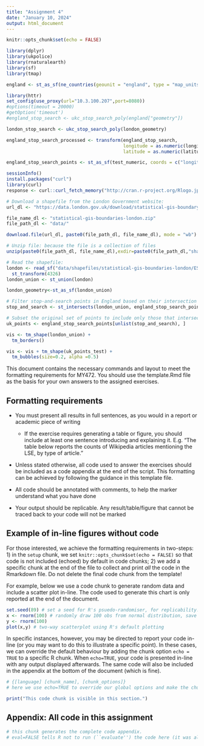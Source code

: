 ```yaml
---
title: "Assignment 4"
date: "January 10, 2024"
output: html_document
---
```


```r
knitr::opts_chunk$set(echo = FALSE)

library(dplyr)
library(ukpolice)
library(rnaturalearth)
library(sf)
library(tmap)
```

```r
england <- st_as_sf(ne_countries(geounit = "england", type = "map_units"))

library(httr)    
set_config(use_proxy(url="10.3.100.207",port=8080))
#options(timeout = 20000)
#getOption('timeout')
#england_stop_search <- ukc_stop_search_poly(england["geometry"])

london_stop_search <- ukc_stop_search_poly(london_geometry)

england_stop_search_processed <- transform(england_stop_search, 
                                           longitude = as.numeric(longitude), 
                                           latitude = as.numeric(latitude))

england_stop_search_points <- st_as_sf(test_numeric, coords = c("longitude", "latitude"),crs=4326)
```
```r
sessionInfo()
install.packages("curl")
library(curl)
response <- curl::curl_fetch_memory("http://cran.r-project.org/Rlogo.jpg")
```



```r
# Download a shapefile from the London Government website:
url_dl <- "https://data.london.gov.uk/download/statistical-gis-boundary-files-london/9ba8c833-6370-4b11-abdc-314aa020d5e0/statistical-gis-boundaries-london.zip"

file_name_dl <- "statistical-gis-boundaries-london.zip"
file_path_dl <- "data/"

download.file(url_dl, paste0(file_path_dl, file_name_dl), mode = "wb")

# Unzip file: because the file is a collection of files
unzip(paste0(file_path_dl, file_name_dl),exdir=paste0(file_path_dl,"shapefiles"))

# Read the shapefile:
london <- read_sf("data/shapefiles/statistical-gis-boundaries-london/ESRI/London_Borough_Excluding_MHW.shp") %>%
  st_transform(4326)
london_union <- st_union(london)

london_geometry<-st_as_sf(london_union)
```

```r
# Filter stop-and-search points in England based on their intersection with London's boundaries.
stop_and_search <- st_intersects(london_union, england_stop_search_points)

# Subset the original set of points to include only those that intersect with London.
uk_points <- england_stop_search_points[unlist(stop_and_search), ]
```


```r
vis <- tm_shape(london_union) + 
  tm_borders()

vis <- vis + tm_shape(uk_points_test) +
  tm_bubbles(size=0.2, alpha =0.5)
```


This document contains the necessary commands and layout to meet the formatting requirements for MY472. You should use the template.Rmd file as the basis for your own answers to the assigned exercises.

## Formatting requirements

* You must present all results in full sentences, as you would in a report or academic piece of writing
  
  * If the exercise requires generating a table or figure, you should include at least one sentence introducing and explaining it. E.g. "The table below reports the counts of Wikipedia articles mentioning the LSE, by type of article."

* Unless stated otherwise, all code used to answer the exercises should be included as a code appendix at the end of the script. This formatting can be achieved by following the guidance in this template file.

* All code should be annotated with comments, to help the marker understand what you have done

* Your output should be replicable. Any result/table/figure that cannot be traced back to your code will not be marked

## Example of in-line figures without code

For those interested, we achieve the formatting requirements in two-steps: 1) in the `setup` chunk, we set `knitr::opts_chunk$set(echo = FALSE)` so that code is not included (echoed) by default in code chunks; 2) we add a specific chunk at the end of the file to collect and print *all* the code in the Rmarkdown file. Do not delete the final code chunk from the template!

For example, below we use a code chunk to generate random data and include a scatter plot in-line. The code used to generate this chart is only reported at the end of the document. 

```r
set.seed(89) # set a seed for R's psuedo-randomiser, for replicability.
x <- rnorm(100) # randomly draw 100 obs from normal distribution, save as object
y <- rnorm(100) 
plot(x,y) # two-way scatterplot using R's default plotting
```

In specific instances, however, you may be directed to report your code in-line (or you may want to do this to illustrate a specific point). In these cases, we can override the default behaviour by adding the chunk option `echo = TRUE` to a specific R chunk. When `echo=TRUE`, your code is presented in-line with any output displayed afterwards. The same code will also be included in the appendix at the bottom of the document (which is fine).

```r
# {[language] [chunk_name], [chunk_options]}
# here we use echo=TRUE to override our global options and make the chunk appear exactly here. 

print("This code chunk is visible in this section.")
```

## Appendix: All code in this assignment

```r
# this chunk generates the complete code appendix. 
# eval=FALSE tells R not to run (``evaluate'') the code here (it was already run before).
```
